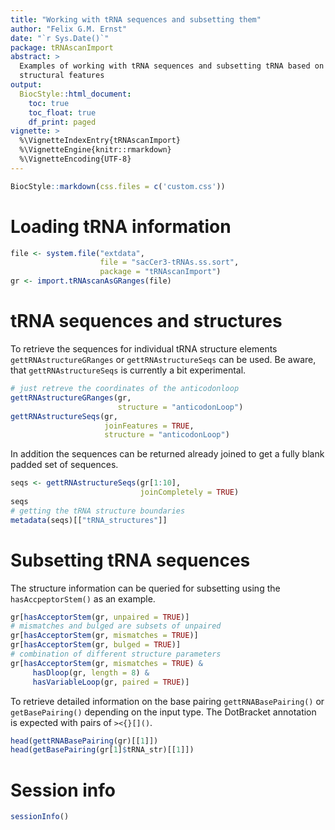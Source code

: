 ```yaml
---
title: "Working with tRNA sequences and subsetting them"
author: "Felix G.M. Ernst"
date: "`r Sys.Date()`"
package: tRNAscanImport
abstract: >
  Examples of working with tRNA sequences and subsetting tRNA based on 
  structural features
output:
  BiocStyle::html_document:
    toc: true
    toc_float: true
    df_print: paged
vignette: >
  %\VignetteIndexEntry{tRNAscanImport}
  %\VignetteEngine{knitr::rmarkdown}
  %\VignetteEncoding{UTF-8}
---
```


```r
BiocStyle::markdown(css.files = c('custom.css'))
```

# Loading tRNA information

```r
file <- system.file("extdata",
                    file = "sacCer3-tRNAs.ss.sort",
                    package = "tRNAscanImport")
gr <- import.tRNAscanAsGRanges(file)
```

# tRNA sequences and structures

To retrieve the sequences for individual tRNA structure elements 
`gettRNAstructureGRanges` or `gettRNAstructureSeqs` can be used. Be aware, that
`gettRNAstructureSeqs` is currently a bit experimental.

```r
# just retreve the coordinates of the anticodonloop
gettRNAstructureGRanges(gr,
                        structure = "anticodonLoop")
gettRNAstructureSeqs(gr,
                     joinFeatures = TRUE,
                     structure = "anticodonLoop")
```

In addition the sequences can be returned already joined to get a fully blank
padded set of sequences.

```r
seqs <- gettRNAstructureSeqs(gr[1:10],
                             joinCompletely = TRUE)
seqs
# getting the tRNA structure boundaries
metadata(seqs)[["tRNA_structures"]]
```

# Subsetting tRNA sequences

The structure information can be queried for subsetting using the 
`hasAccpeptorStem()` as an example.

```r
gr[hasAcceptorStem(gr, unpaired = TRUE)]
# mismatches and bulged are subsets of unpaired
gr[hasAcceptorStem(gr, mismatches = TRUE)]
gr[hasAcceptorStem(gr, bulged = TRUE)]
# combination of different structure parameters
gr[hasAcceptorStem(gr, mismatches = TRUE) & 
     hasDloop(gr, length = 8) & 
     hasVariableLoop(gr, paired = TRUE)]
```

To retrieve detailed information on the base pairing `gettRNABasePairing()` or
`getBasePairing()` depending on the input type. The DotBracket annotation is
expected with pairs of `><{}[]()`.

```r
head(gettRNABasePairing(gr)[[1]])
head(getBasePairing(gr[1]$tRNA_str)[[1]])
```

# Session info

```r
sessionInfo()
```
